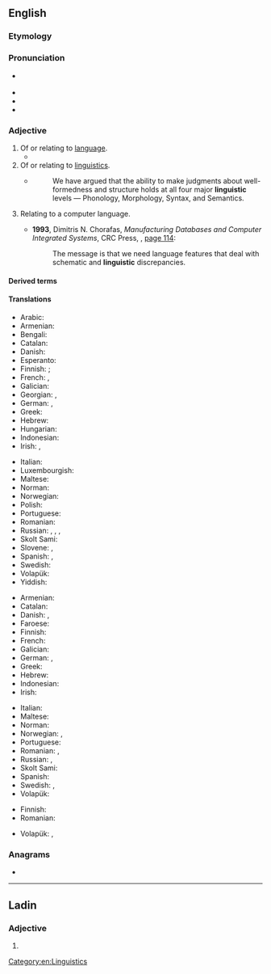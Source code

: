 {{also|lingüístic}}
==English==

===Etymology===
{{rfe|lang=en}}

===Pronunciation===
* {{a|UK|US}} {{IPA|/lɪŋˈɡwɪstɪk/|lang=en}}
* {{audio|en-us-linguistic.ogg|Audio (US)|lang=en}}
* {{rhymes|ɪstɪk|lang=en}}
* {{hyphenation|lin|guis|tic|lang=en}}

===Adjective===
{{en-adj|-}}

# Of or relating to [[language]].
#* {{quote-magazine|date=2013-06-14|author=[http://www.guardian.co.uk/profile/sam-leith Sam Leith]
|volume=189|issue=1|page=37|magazine={{w|The Guardian Weekly}}
|title=[http://www.guardian.co.uk/books/2013/may/23/holy-shit-history-swearing-mohr Where the profound meets the profane]
|passage=Swearing doesn't just mean what we now understand by "dirty words". It is entwined, in social and '''linguistic''' history, with the other sort of swearing: vows and oaths.}}
# Of or relating to [[linguistics]].
#* {{quote-book|year=1988|author=Andrew Radford|title=Transformational grammar: a first course|publisher=Cambridge University Press|location=Cambridge, UK|page=50|isbn=0-521-34750-5}}
#*: We have argued that the ability to make judgments about well-formedness and structure holds at all four major '''linguistic''' levels — Phonology, Morphology, Syntax, and Semantics.
# {{lb|en|computing}} Relating to a computer language.
#* '''1993''', Dimitris N. Chorafas, ''Manufacturing Databases and Computer Integrated Systems'', CRC Press, {{ISBN|978-0-8493-8689-3}}, [http://books.google.com/books?id=ttMdfFpo7uYC&pg=PA114&vq=linguistic page 114]:
#*: The message is that we need language features that deal with schematic and '''linguistic''' discrepancies.

====Derived terms====
{{der4|lang=en
|anthropolinguistic
|biolinguistic
|counterlinguistic
|crosslinguistic
|cunnilinguistic
|cyberlinguistic
|demolinguistic
|ecolinguistic
|epilinguistic
|ethnolinguistic
|Eurolinguistic
|extralinguistic
|geolinguistic
|interlinguistic
|intralinguistic
|linguistic atlas
|linguistic imbalance
|linguistic terrain
|linguistic turn
|linguistical
|linguistically
|linguistician
|linguistics
|logicolinguistic
|macrolinguistic
|metalinguistic
|microlinguistic
|monolinguistic
|multilinguistic
|neuro-linguistic programming
|neurolinguistic
|nonlinguistic
|paedolinguistic
|panlinguistic
|paralinguistic
|patholinguistic
|prelinguistic
|protolinguistic
|pseudolinguistic
|psycholinguistic
|quasilinguistic
|sociolinguistic
|sublinguistic
|supralinguistic
|theolinguistic
|translinguistic
|unlinguistic
|xenolinguistic}}

====Translations====
{{trans-top|Relating to language}}
* Arabic: {{t|ar|لُغَوِيّ}}
* Armenian: {{t+|hy|լեզվական}}
* Bengali: {{t|bn|ভাষাবৈজ্ঞানিক|tr=bhashaboigganik}}
* Catalan: {{t|ca|lingüístic}}
* Danish: {{t|da|sproglig}}
* Esperanto: {{t|eo|lingva}}
* Finnish: {{t+|fi|kielellinen}}; {{t|fi|kielinen}}
* French: {{t+|fr|linguistique}}, {{t+|fr|lingual}}
* Galician: {{t+|gl|lingüístico|m}}
* Georgian: {{t|ka|ენობრივი}}, {{t|ka|ლინგვისტური}}
* German: {{t+|de|sprachlich}}, {{t+|de|linguistisch}}
* Greek: {{t+|el|γλωσσικός}}
* Hebrew: {{t|he|בַּלְשָׁנִי}}
* Hungarian: {{t+|hu|nyelvi}}
* Indonesian: {{t+|id|linguistik}}
* Irish: {{t|ga|teangach}}, {{t|ga|teangúil}}
{{trans-mid}}
* Italian: {{t+|it|linguistico}}
* Luxembourgish: {{t|lb|sproochlech}}
* Maltese: {{t|mt|lingwistiku}}
* Norman: {{t|nrf|lîndgistique}}
* Norwegian: {{t+|no|språklig}}
* Polish: {{t+|pl|językowy|m}}
* Portuguese: {{t+|pt|linguístico}}
* Romanian: {{t+|ro|lingvistic}}
* Russian: {{t+|ru|языково́й}}, {{t+|ru|лингвисти́ческий}}, {{t+|ru|язы́чный}}, {{t|ru|лингва́льный}}
* Skolt Sami: {{t|sms|ǩiõllʼlaž}}
* Slovene: {{t|sl|jezikóven}}, {{t|sl|jezíčen}}
* Spanish: {{t+|es|lingüístico}}, {{t+|es|lingual}}
* Swedish: {{t+|sv|språklig}}
* Volapük: {{t+|vo|pükik}}
* Yiddish: {{t|yi|שפּראַכלעך}}
{{trans-bottom}}

{{trans-top|Relating to linguistics}}
* Armenian: {{t+|hy|լեզվաբանական|sc=Armn}}
* Catalan: {{t|ca|lingüístic}}
* Danish: {{t|da|lingvistisk}}, {{t|da|sprogvidenskabelig}}
* Faroese: {{t|fo|málfrøðiligur}}
* Finnish: {{t+|fi|kielitieteellinen}}
* French: {{t+|fr|linguistique}}
* Galician: {{t+|gl|lingüístico|m}}
* German: {{t+|de|sprachwissenschaftlich}}, {{t+|de|linguistisch}}
* Greek: {{t+|el|γλωσσολογικός}}
* Hebrew: {{t|he|לִינְגְּוִיסְטִי}}
* Indonesian: {{t+|id|linguistik}}
* Irish: {{t|ga|teangeolaíoch}}
{{trans-mid}}
* Italian: {{t+|it|linguistico}}
* Maltese: {{t|mt|lingwistiku}}
* Norman: {{t|nrf|lîndgistique}}
* Norwegian: {{t|no|lingvistisk}}, {{t|no|språkvitenskapelig}}
* Portuguese: {{t+|pt|linguístico}}
* Romanian: {{t+|ro|lingvistic}}, {{t|ro|de lingvistică}}
* Russian: {{t+|ru|лингвисти́ческий}}, {{t+|ru|языкове́дческий}}
* Skolt Sami: {{t|sms|ǩiõllʼlaž}}
* Spanish: {{t+|es|lingüístico}}
* Swedish: {{t+|sv|språkvetenskaplig}}, {{t+|sv|lingvistisk}}
* Volapük: {{t+|vo|pükavik}}
{{trans-bottom}}

{{trans-top|Relating to computer languages}}
* Finnish: {{t+|fi|kielellinen}}
* Romanian: {{t|ro|computero-lingvistic}}
{{trans-mid}}
* Volapük: {{t|vo|nünömapükik}}, {{t|vo|programelapükik}}
{{trans-bottom}}

===Anagrams===
* {{anagrams|en|linguicist}}

[[Category:en:Linguistics]]

----

==Ladin==

===Adjective===
{{head|lld|adjective form|g=m-p}}

# {{plural of|linguistich|lang=lld}}